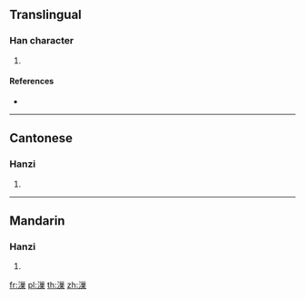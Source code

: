 ==Translingual==

===Han character===
{{Han char|rn=85|rad=水|as=11|sn=14|four=32194|canj=EVVD}}

# {{defn|Han|sort=水11}}

====References====
* {{Han ref|kx=0644.270|dkj=18107|dj=1053.040|hdz=31734.050|uh=6F05|ud=28421|bh=E2AE|bd=58030}}

----

==Cantonese==

===Hanzi===
{{yue-hanzi|jyut=caau4|y=chaau4}}

# {{defn|lang=yue|sort=水11}}

----

==Mandarin==

===Hanzi===
{{cmn-hanzi|pin=[[jiǎo]] ([[jiao3]])|wg=chiao<sup>3</sup>}}

# {{defn|lang=cmn|sort=水11}}

[[fr:漅]]
[[pl:漅]]
[[th:漅]]
[[zh:漅]]